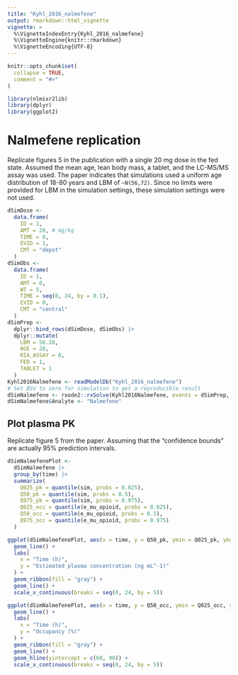 ---
title: "Kyhl_2016_nalmefene"
output: rmarkdown::html_vignette
vignette: >
  %\VignetteIndexEntry{Kyhl_2016_nalmefene}
  %\VignetteEngine{knitr::rmarkdown}
  %\VignetteEncoding{UTF-8}
---

```{r, include = FALSE}
knitr::opts_chunk$set(
  collapse = TRUE,
  comment = "#>"
)
```

```{r setup}
library(nlmixr2lib)
library(dplyr)
library(ggplot2)
```

# Nalmefene replication

Replicate figures 5 in the publication with a single 20 mg dose in the fed
state. Assumed the mean age, lean body mass, a tablet, and the LC-MS/MS assay
was used. The paper indicates that simulations used a uniform age distribution
of 18-80 years and LBM of `~N(56,72)`. Since no limits were provided for LBM in
the simulation settings, these simulation settings were not used.

```{r model-setup-nalmefene}
dSimDose <-
  data.frame(
    ID = 1,
    AMT = 20, # mg/kg
    TIME = 0,
    EVID = 1,
    CMT = "depot"
  )
dSimObs <-
  data.frame(
    ID = 1,
    AMT = 0,
    WT = 5,
    TIME = seq(0, 24, by = 0.1),
    EVID = 0,
    CMT = "central"
  )
dSimPrep <-
  dplyr::bind_rows(dSimDose, dSimObs) |>
  dplyr::mutate(
    LBM = 56.28,
    AGE = 28,
    RIA_ASSAY = 0,
    FED = 1,
    TABLET = 1
  )
Kyhl2016Nalmefene <- readModelDb("Kyhl_2016_nalmefene")
# Set BSV to zero for simulation to get a reproducible result
dSimNalmefene <- rxode2::rxSolve(Kyhl2016Nalmefene, events = dSimPrep, nStud = 500)
dSimNalmefene$Analyte <- "Nalmefene"
```

## Plot plasma PK

Replicate figure 5 from the paper. Assuming that the "confidence bounds" are
actually 95% prediction intervals.

```{r plot-plasma}
dSimNalmefenePlot <-
  dSimNalmefene |>
  group_by(time) |>
  summarize(
    Q025_pk = quantile(sim, probs = 0.025),
    Q50_pk = quantile(sim, probs = 0.5),
    Q975_pk = quantile(sim, probs = 0.975),
    Q025_occ = quantile(e_mu_opioid, probs = 0.025),
    Q50_occ = quantile(e_mu_opioid, probs = 0.5),
    Q975_occ = quantile(e_mu_opioid, probs = 0.975)
  )

ggplot(dSimNalmefenePlot, aes(x = time, y = Q50_pk, ymin = Q025_pk, ymax = Q975_pk)) +
  geom_line() +
  labs(
    x = "Time (h)",
    y = "Estimated plasma concentration (ng mL^-1)"
  ) +
  geom_ribbon(fill = "gray") +
  geom_line() +
  scale_x_continuous(breaks = seq(0, 24, by = 5))

ggplot(dSimNalmefenePlot, aes(x = time, y = Q50_occ, ymin = Q025_occ, ymax = Q975_occ)) +
  geom_line() +
  labs(
    x = "Time (h)",
    y = "Occupancy (%)"
  ) +
  geom_ribbon(fill = "gray") +
  geom_line() +
  geom_hline(yintercept = c(60, 90)) +
  scale_x_continuous(breaks = seq(0, 24, by = 5))
```

